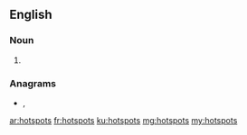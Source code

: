 ==English==

===Noun===
{{head|en|noun plural form}}

# {{plural of|hotspot|lang=en}}

===Anagrams===
* {{l|en|potshots}}, {{l|en|pot shots}}

[[ar:hotspots]]
[[fr:hotspots]]
[[ku:hotspots]]
[[mg:hotspots]]
[[my:hotspots]]